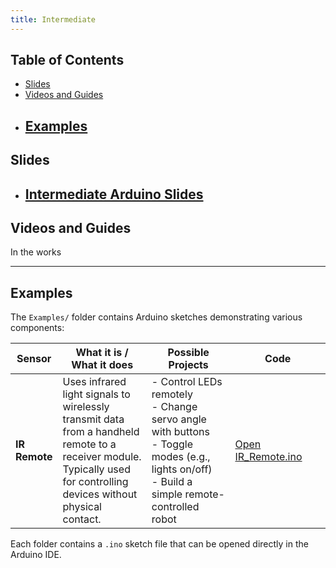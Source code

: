 ```yaml
---
title: Intermediate
---
```


## Table of Contents

- [Slides](#Slides)  
- [Videos and Guides](#Videos-and-Guides)  
- [Examples](#Examples)
---

## Slides

- [Intermediate Arduino Slides](https://www.canva.com/design/DAG17KXFD-M/yqGkV18pEtHGUXQAefJ_0Q/view?utm_content=DAG17KXFD-M&utm_campaign=designshare&utm_medium=link2&utm_source=uniquelinks&utlId=h914717a4b3)
---

## Videos and Guides

In the works

---

## Examples

The `Examples/` folder contains Arduino sketches demonstrating various components:

| Sensor        | What it is / What it does                                          | Possible Projects                                             | Code                                                                 |
|---------------|--------------------------------------------------------------------|---------------------------------------------------------------|----------------------------------------------------------------------|
| **IR Remote** | Uses infrared light signals to wirelessly transmit data from a handheld remote to a receiver module. Typically used for controlling devices without physical contact. | - Control LEDs remotely<br>- Change servo angle with buttons<br>- Toggle modes (e.g., lights on/off)<br>- Build a simple remote-controlled robot | [Open IR_Remote.ino](https://github.com/...) |


Each folder contains a `.ino` sketch file that can be opened directly in the Arduino IDE.

